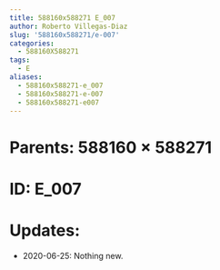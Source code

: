 ```yaml
---
title: 588160x588271 E_007
author: Roberto Villegas-Diaz
slug: '588160x588271/e-007'
categories:
  - 588160X588271
tags:
  - E
aliases:
  - 588160x588271-e_007
  - 588160x588271-e-007
  - 588160x588271-e007
---
```


# **Parents**: 588160 $\times$ 588271
# **ID**: E_007
# **Updates**: 
 - 2020-06-25: Nothing new.
